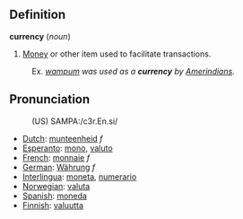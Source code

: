 ==Definition==

<b>currency</b> (<i>noun</i>)
# [[Money]] or other item used to facilitate transactions.
:Ex. <i>[[wampum]] was used as a <b>currency</b> by [[Amerindians]].</i>

==Pronunciation==
:(US) SAMPA:/c3r.En.si/

*[[Dutch]]: [[munteenheid]] ''f''
*[[Esperanto]]: [[mono]], [[valuto]]
*[[French]]: [[monnaie]] ''f''
*[[German]]: [[Währung]] ''f''
*[[Interlingua]]: [[moneta]], [[numerario]]
*[[Norwegian]]: [[valuta]]
*[[Spanish]]: [[moneda]]
*[[Finnish]]: [[valuutta]]